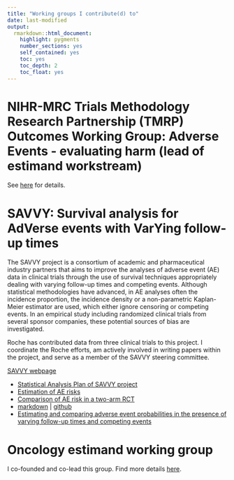 ```yaml
---
title: "Working groups I contribute(d) to"
date: last-modified
output: 
  rmarkdown::html_document:
    highlight: pygments
    number_sections: yes
    self_contained: yes
    toc: yes
    toc_depth: 2
    toc_float: yes
---
```


# NIHR-MRC Trials Methodology Research Partnership (TMRP) Outcomes Working Group: Adverse Events - evaluating harm (lead of estimand workstream)

See [here](http://www.methodologyhubs.mrc.ac.uk/about/working-groups/) for details.

# SAVVY: Survival analysis for AdVerse events with VarYing follow-up times

The SAVVY project is a consortium of academic and pharmaceutical industry partners that aims to improve the analyses of adverse event (AE) data in clinical trials through the use of survival techniques appropriately dealing with varying follow-up times and competing events. Although statistical methodologies have advanced, in AE analyses often the incidence proportion, the incidence density or a non-parametric Kaplan-Meier estimator are used, which either ignore censoring or competing events. In an empirical study including randomized clinical trials from several sponsor companies, these potential sources of bias are investigated. 

Roche has contributed data from three clinical trials to this project. I coordinate the Roche efforts, am actively involved in writing papers within the project, and serve as a member of the SAVVY steering committee.

[SAVVY webpage](https://numbersman77.github.io/savvy)

- [Statistical Analysis Plan of SAVVY project](https://doi.org/10.1002/bimj.201900347)
- [Estimation of AE risks](https://doi.org/10.1186/s13063-021-05354-x)
- [Comparison of AE risk in a two-arm RCT](https://doi.org/10.1080/19466315.2022.2144944)
- [markdown](https://numbersman77.github.io/savvy/code.html) | [github](https://github.com/numbersman77/AEprobs)
- [Estimating and comparing adverse event probabilities in the presence of varying follow-up times and competing events](https://doi.org/10.1002/pst.2130)

# Oncology estimand working group

I co-founded and co-lead this group. Find more details [here](www.oncoestimand.org).

